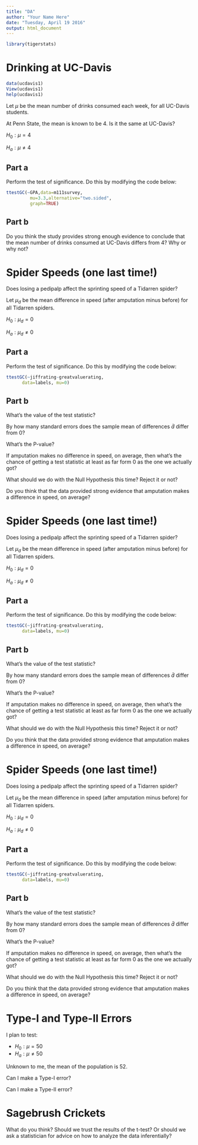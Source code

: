 ```yaml
---
title: "DA"
author: "Your Name Here"
date: "Tuesday, April 19 2016"
output: html_document
---
```


```r
library(tigerstats)
```

# Drinking at UC-Davis

```r
data(ucdavis1)
View(ucdavis1)
help(ucdavis1)
```


Let $\mu$ be the mean number of drinks consumed each week, for all UC-Davis students.

At Penn State, the mean is known to be 4. Is it the same at UC-Davis?

$H_0:  \mu = 4$

$H_a:  \mu \neq 4$

## Part a

Perform the test of significance.  Do this by modifying the code below:

```r
ttestGC(~GPA,data=m111survey,
         mu=3.3,alternative="two.sided",
         graph=TRUE)
```


## Part b

Do you think the study provides strong enough evidence to conclude that the mean number of drinks consumed at UC-Davis differs from 4?  Why or why not?


# Spider Speeds (one last time!)

Does losing a pedipalp affect the sprinting speed of a Tidarren spider?

Let $\mu_d$ be the mean difference in speed (after amputation minus before) for all Tidarren spiders.

$H_0:  \mu_d = 0$

$H_a:  \mu_d \neq 0$


## Part a


Perform the test of significance.  Do this by modifying the code below:

```r
ttestGC(~jiffrating-greatvaluerating,
      data=labels, mu=0)
```


## Part b

What's the value of the test statistic?


By how many standard errors does the sample mean of differences $\bar{d}$ differ from 0?


What's the P-value?


If amputation makes no difference in speed, on average, then what's the chance of getting a test statistic at least as far form 0 as the one we actually got?


What should we do with the Null Hypothesis this time?  Reject it or not?


Do you think that the data provided strong evidence that amputation makes a difference in speed, on average?


# Spider Speeds (one last time!)

Does losing a pedipalp affect the sprinting speed of a Tidarren spider?

Let $\mu_d$ be the mean difference in speed (after amputation minus before) for all Tidarren spiders.

$H_0:  \mu_d = 0$

$H_a:  \mu_d \neq 0$


## Part a


Perform the test of significance.  Do this by modifying the code below:

```r
ttestGC(~jiffrating-greatvaluerating,
      data=labels, mu=0)
```


## Part b

What's the value of the test statistic?


By how many standard errors does the sample mean of differences $\bar{d}$ differ from 0?


What's the P-value?


If amputation makes no difference in speed, on average, then what's the chance of getting a test statistic at least as far form 0 as the one we actually got?


What should we do with the Null Hypothesis this time?  Reject it or not?


Do you think that the data provided strong evidence that amputation makes a difference in speed, on average?

# Spider Speeds (one last time!)

Does losing a pedipalp affect the sprinting speed of a Tidarren spider?

Let $\mu_d$ be the mean difference in speed (after amputation minus before) for all Tidarren spiders.

$H_0:  \mu_d = 0$

$H_a:  \mu_d \neq 0$


## Part a


Perform the test of significance.  Do this by modifying the code below:

```r
ttestGC(~jiffrating-greatvaluerating,
      data=labels, mu=0)
```


## Part b

What's the value of the test statistic?


By how many standard errors does the sample mean of differences $\bar{d}$ differ from 0?


What's the P-value?


If amputation makes no difference in speed, on average, then what's the chance of getting a test statistic at least as far form 0 as the one we actually got?


What should we do with the Null Hypothesis this time?  Reject it or not?


Do you think that the data provided strong evidence that amputation makes a difference in speed, on average?


# Type-I and Type-II Errors

I plan to test:

* $H_0:  \mu = 50$
* $H_a:  \mu \neq 50$

Unknown to me, the mean of the population is 52.


Can I make a Type-I error?


Can I make a Type-II error?


# Sagebrush Crickets

What do you think?  Should we trust the results of the t-test?  Or should we ask a statistician for advice on how to analyze the data inferentially?
